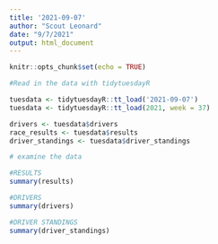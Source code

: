 ```yaml
---
title: '2021-09-07'
author: "Scout Leonard"
date: "9/7/2021"
output: html_document
---
```


```r
knitr::opts_chunk$set(echo = TRUE)
```

```r
#Read in the data with tidytuesdayR 

tuesdata <- tidytuesdayR::tt_load('2021-09-07')
tuesdata <- tidytuesdayR::tt_load(2021, week = 37)

drivers <- tuesdata$drivers
race_results <- tuesdata$results
driver_standings <- tuesdata$driver_standings
```

```r
# examine the data 

#RESULTS
summary(results)

#DRIVERS
summary(drivers)

#DRIVER STANDINGS
summary(driver_standings)
```

